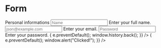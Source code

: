 
<Meta title="Forms/Form" component={Form} />

# Form

<Preview>
  <Story name="form">
    <Form>
      <Heading level={3} marginBottom="spacing04">
        Personal informations
      </Heading>
      <Label name="Name" htmlFor="name-id" />
      <Input name="Name" id="name-id" placeholder="Name" />
      <Description>Enter your full name.</Description>
      <Label name="Email" htmlFor="email-id" />
      <Input
        name="Email"
        id="email-id"
        type="email"
        placeholder="json@example.com"
      />
      <Description>Enter your email.</Description>
      <Label name="Password" htmlFor="password-id" />
      <Input
        name="Password"
        id="password-id"
        type="password"
        placeholder="Password"
      />
      <Description>Enter your password.</Description>
      <FormButtons>
        <CancelButton
          onClick={(e) => {
            e.preventDefault();
            window.history.back();
          }}
        />
        <SubmitButton
          onClick={(e) => {
            e.preventDefault();
            window.alert("Clicked!");
          }}
        />
      </FormButtons>
    </Form>
  </Story>
</Preview>
